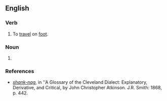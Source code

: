 ==English==

===Verb===
{{en-verb|shank-nag|g|ed}}

# {{context|idiomatic|archaic|lang=en}} To [[travel]] on [[foot]].

===Noun===
{{en-noun}}

# {{context|idiomatic|lang=en}} {{archaic spelling of|shanks' nag|lang=en}}

===References===
* ''[http://books.google.com/books?id=MMcRAAAAIAAJ&pg=PA442&dq=%22shanks%27+nag%22&lr=&ei=rZxgR6TGN4KotgOgz5iFBw shank-nag]'', in ''A Glossary of the Cleveland Dialect: Explanatory, Derivative, and Critical, by John Christopher Atkinson. J.R. Smith: 1868, p. 442.